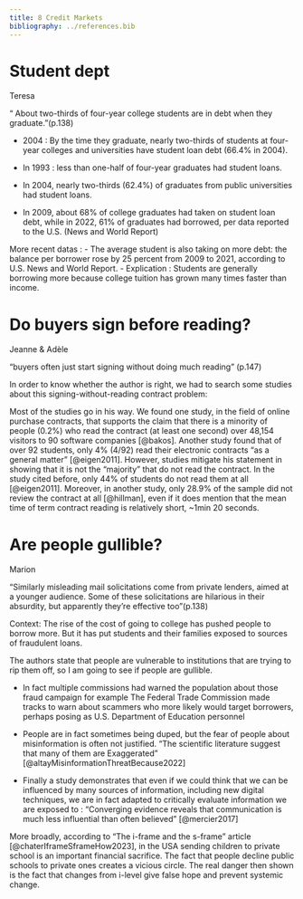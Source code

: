 ```yaml
---
title: 8 Credit Markets
bibliography: ../references.bib
---
```


# Student dept

::: author
Teresa
:::

::: highlight-quote
“ About two-thirds of four-year college students are in debt when they graduate.”(p.138)
:::

-   2004 : By the time they graduate, nearly two-thirds of students at four-year colleges and universities have student loan debt (66.4% in 2004).

-   In 1993 : less than one-half of four-year graduates had student loans.

-   In 2004, nearly two-thirds (62.4%) of graduates from public universities had student loans.

-   In 2009, about 68% of college graduates had taken on student loan debt, while in 2022, 61% of graduates had borrowed, per data reported to the U.S. (News and World Report)

More recent datas : - The average student is also taking on more debt: the balance per borrower rose by 25 percent from 2009 to 2021, according to U.S. News and World Report. - Explication : Students are generally borrowing more because college tuition has grown many times faster than income.

# Do buyers sign before reading?

::: author
Jeanne & Adèle
:::

::: highlight-quote
“buyers often just start signing without doing much reading” (p.147)
:::

In order to know whether the author is right, we had to search some studies about this signing-without-reading contract problem:

Most of the studies go in his way. We found one study, in the field of online purchase contracts, that supports the claim that there is a minority of people (0.2%) who read the contract (at least one second) over 48,154 visitors to 90 software companies [@bakos]. Another study found that of over 92 students, only 4% (4/92) read their electronic contracts “as a general matter” [@eigen2011]. However, studies mitigate his statement in showing that it is not the “majority” that do not read the contract. In the study cited before, only 44% of students do not read them at all [@eigen2011]. Moreover, in another study, only 28.9% of the sample did not review the contract at all [@hillman], even if it does mention that the mean time of term contract reading is relatively short, \~1min 20 seconds.

# Are people gullible?

::: author
Marion
:::

::: highlight-quote
“Similarly misleading mail solicitations come from private lenders, aimed at a younger audience. Some of these solicitations are hilarious in their absurdity, but apparently they’re effective too”(p.138)
:::

Context: The rise of the cost of going to college has pushed people to borrow more. But it has put students and their families exposed to sources of fraudulent loans.

The authors state that people are vulnerable to institutions that are trying to rip them off, so I am going to see if people are gullible.

-   In fact multiple commissions had warned the population about those fraud campaign for example The Federal Trade Commission made tracks to warn about scammers who more likely would target borrowers, perhaps posing as U.S. Department of Education personnel

-   People are in fact sometimes being duped, but the fear of people about misinformation is often not justified. “The scientific literature suggest that many of them are Exaggerated” [@altayMisinformationThreatBecause2022]

-   Finally a study demonstrates that even if we could think that we can be influenced by many sources of information, including new digital techniques, we are in fact adapted to critically evaluate information we are exposed to : “Converging evidence reveals that communication is much less influential than often believed” [@mercier2017]

More broadly, according to “The i-frame and the s-frame” article [@chaterIframeSframeHow2023], in the USA sending children to private school is an important financial sacrifice. The fact that people decline public schools to private ones creates a vicious circle. The real danger then shown is the fact that changes from i-level give false hope and prevent systemic change.
